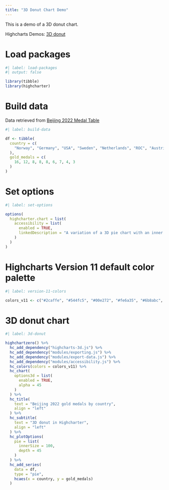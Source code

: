 ```yaml
---
title: "3D Donut Chart Demo"
---
```


This is a demo of a 3D donut chart.

Highcharts Demos: [3D donut](https://www.highcharts.com/demo/3d-pie-donut)

# Load packages

```r
#| label: load-packages
#| output: false

library(tibble)
library(highcharter)
```

# Build data

Data retrieved from [Beijing 2022 Medal Table](https://olympics.com/en/olympic-games/beijing-2022/medals)

```r
#| label: build-data

df <- tibble(
  country = c(
    "Norway", "Germany", "USA", "Sweden", "Netherlands", "ROC", "Austria", "Canada", "Japan"
  ),
  gold_medals = c(
    16, 12, 8, 8, 8, 6, 7, 4, 3
  )
)
```

# Set options

```r
#| label: set-options

options(
  highcharter.chart = list(
    accessibility = list(
      enabled = TRUE,
      linkedDescription = "A variation of a 3D pie chart with an inner radius added. These charts are often referred to as donut charts."
    )
  )
)
```

# Highcharts Version 11 default color palette

```r
#| label: version-11-colors

colors_v11 <- c("#2caffe", "#544fc5", "#00e272", "#fe6a35", "#6b8abc", "#d568fb", "#2ee0ca", "#fa4b42", "#feb56a", "#91e8e1")
```

# 3D donut chart

```r
#| label: 3d-donut

highchartzero() %>% 
  hc_add_dependency("highcharts-3d.js") %>% 
  hc_add_dependency("modules/exporting.js") %>% 
  hc_add_dependency("modules/export-data.js") %>% 
  hc_add_dependency("modules/accessibility.js") %>% 
  hc_colors(colors = colors_v11) %>% 
  hc_chart(
    options3d = list(
      enabled = TRUE,
      alpha = 45
    )
  ) %>% 
  hc_title(
    text = "Beijing 2022 gold medals by country",
    align = "left"
  ) %>% 
  hc_subtitle(
    text = "3D donut in Highcharter",
    align = "left"
  ) %>% 
  hc_plotOptions(
    pie = list(
      innerSize = 100,
      depth = 45
    )
  ) %>% 
  hc_add_series(
    data = df,
    type = "pie",
    hcaes(x = country, y = gold_medals)
  ) 
```
